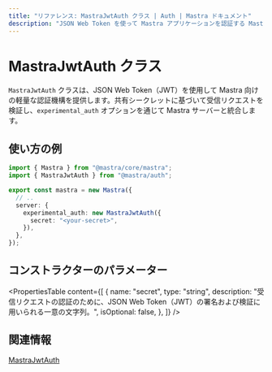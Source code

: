 ```yaml
---
title: "リファレンス: MastraJwtAuth クラス | Auth | Mastra ドキュメント"
description: "JSON Web Token を使って Mastra アプリケーションを認証する MastraJwtAuth クラスの API リファレンス。"
---
```


# MastraJwtAuth クラス

`MastraJwtAuth` クラスは、JSON Web Token（JWT）を使用して Mastra 向けの軽量な認証機構を提供します。共有シークレットに基づいて受信リクエストを検証し、`experimental_auth` オプションを通じて Mastra サーバーと統合します。

## 使い方の例

```typescript title="src/mastra/index.ts" showLineNumbers copy
import { Mastra } from "@mastra/core/mastra";
import { MastraJwtAuth } from "@mastra/auth";

export const mastra = new Mastra({
  // ..
  server: {
    experimental_auth: new MastraJwtAuth({
      secret: "<your-secret>",
    }),
  },
});
```


## コンストラクターのパラメーター

<PropertiesTable
  content={[
    {
      name: "secret",
      type: "string",
      description:
        "受信リクエストの認証のために、JSON Web Token（JWT）の署名および検証に用いられる一意の文字列。",
      isOptional: false,
    },
  ]}
/>

## 関連情報

[MastraJwtAuth](/docs/auth/jwt)